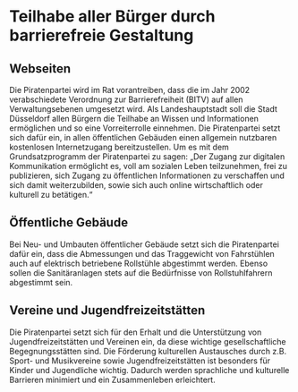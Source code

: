 = Teilhabe aller Bürger durch barrierefreie Gestaltung =

== Webseiten ==

Die Piratenpartei wird im Rat vorantreiben, dass die im Jahr 2002 verabschiedete Verordnung zur Barrierefreiheit (BITV) auf allen Verwaltungsebenen umgesetzt wird. Als Landeshauptstadt soll die Stadt Düsseldorf allen Bürgern die Teilhabe an Wissen und Informationen ermöglichen und so eine Vorreiterrolle einnehmen. Die Piratenpartei setzt sich dafür ein, in allen öffentlichen Gebäuden einen allgemein nutzbaren kostenlosen Internetzugang bereitzustellen. Um es mit dem Grundsatzprogramm der Piratenpartei zu sagen: „Der Zugang zur digitalen Kommunikation ermöglicht es, voll am sozialen Leben teilzunehmen, frei zu publizieren, sich Zugang zu öffentlichen Informationen zu verschaffen und sich damit weiterzubilden, sowie sich auch online wirtschaftlich oder kulturell zu betätigen.“

== Öffentliche Gebäude ==

Bei Neu- und Umbauten öffentlicher Gebäude setzt sich die Piratenpartei dafür ein, dass die Abmessungen und das Traggewicht von Fahrstühlen auch auf elektrisch betriebene Rollstühle abgestimmt werden. Ebenso sollen die Sanitäranlagen stets auf die Bedürfnisse von Rollstuhlfahrern abgestimmt sein.

== Vereine und Jugendfreizeitstätten ==

Die Piratenpartei setzt sich für den Erhalt und die Unterstützung von Jugendfreizeitstätten und Vereinen ein, da diese wichtige gesellschaftliche Begegnungsstätten sind. Die Förderung kulturellen Austausches durch z.B. Sport- und Musikvereine sowie Jugendfreizeitstätten ist besonders für Kinder und Jugendliche wichtig. Dadurch werden sprachliche und kulturelle Barrieren minimiert und ein Zusammenleben erleichtert.
